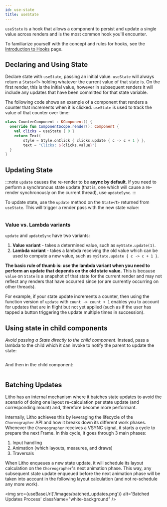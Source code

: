 ```yaml
---
id: use-state
title: useState
---
```



`useState` is a hook that allows a component to persist and update a single value across renders and is the most common hook you'll encounter.

To familiarize yourself with the concept and rules for hooks, see the [Introduction to Hooks](hooks-intro.mdx) page.

## Declaring and Using State

Declare state with `useState`, passing an initial value. `useState` will always return a `State<T>` holding whatever the current value of that state is. On the first render, this is the initial value, however in subsequent renders it will include any updates that have been committed for that state variable.

The following code shows an example of a component that renders a counter that increments when it is clicked. `useState` is used to track the value of that counter over time:

```kotlin {3,6}
class CounterComponent : KComponent() {
  override fun ComponentScope.render(): Component {
    val clicks = useState { 0 }
    return Text(
        style = Style.onClick { clicks.update { c -> c + 1 } },
        text = "Clicks: ${clicks.value}")
  }
}
```

## Updating State

:::note
`update` causes the re-render to be **async by default**. If you need to perform a synchronous state update (that is, one which will cause a re-render synchronously on the current thread), use `updateSync`.
:::

To update state, use the `update` method on the `State<T>` returned from `useState`. This will trigger a render pass with the new state value:

```kotlin file=sample/src/main/java/com/facebook/samples/litho/kotlin/documentation/CheckboxComponent.kt start=start_example end=end_example
```

### Value vs. Lambda variants

`update` and `updateSync` have two variants:

1. **Value variant** - takes a determined value, such as `myState.update(1)`.
2. **Lambda variant** - takes a lambda receiving the old value which can be used to compute a new value, such as `myState.update { c -> c + 1 }`.

**The basic rule of thumb is: use the lambda variant when you need to perform an update that depends on the old state value.** This is because `value` on `State` is a snapshot of that state for the current render and may not reflect any renders that have occurred since (or are currently occurring on other threads).

For example, if your state update increments a counter, then using the function version of `update` with `count -> count + 1` enables you to account for updates that are in flight but not yet applied (such as if the user has tapped a button triggering the update multiple times in succession).

## Using state in child components

*Avoid passing a State directly to the child component*. Instead, pass a lambda to the child which it can invoke to notify the parent to update the state:

```kotlin {3,5} file=sample/src/main/java/com/facebook/samples/litho/kotlin/state/StateParentChildComponent.kt start=start_example_parent end=end_example_parent
```

And then in the child component:

```kotlin {1,4} file=sample/src/main/java/com/facebook/samples/litho/kotlin/state/ChildComponent.kt start=start_example_child end=end_example_child
```

## Batching Updates

Litho has an internal mechanism where it batches state updates to avoid the scenario of doing one layout re-calculation per state update (and corresponding mount) and, therefore
become more performant.

Internally, Litho achieves this by leveraging the lifecycle of the `Choreographer` API and how it breaks down its different work phases. Whenever the `Choreographer` receives a VSYNC signal,
it starts a cycle to prepare the next Frame. In this cycle, it goes through 3 main phases:

1. Input handling
2. Animation (which layouts, measures, and draws)
3. Traversals

When Litho enqueues a new state update, it will schedule its layout calculation on the `Choreographer`'s next animation phase. This way, any subsequent state update enqueued before the next animation phase will
be taken into account in the following layout calculation (and not re-schedule any more work).

<img src={useBaseUrl('/images/batched_updates.png')} alt='Batched Updates Process' className="white-background" />
